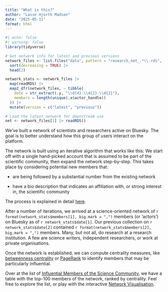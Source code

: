 ```yaml
---
title: "What is this?"
author: "Lasse Hjorth Madsen"
date: "2025-05-11" 
format: html
---
```


```r
#| echo: false
#| warning: false
library(tidyverse)

# Get network info for latest and previous versions
network_files <- list.files("data", pattern = "research_net_.*\\.rds", full.names = TRUE) |>
  sort(decreasing = TRUE) |>
  head(2)

network_stats <- network_files |>
  map(readRDS) |>
  map2_dfr(network_files, ~ tibble(
    date = str_extract(.y, "\\d{4}-\\d{2}-\\d{2}"),
    members = length(unique(.x$actor_handle))
  )) |>
  mutate(version = c("latest", "previous"))

# Load the latest network for downstream use
net <- network_files[1] |> readRDS()
```

We've built a network of scientists and researchers active on Bluesky. The goal is to better understand how this group of users interact on the platform.

The network is built using an iterative algorithm that works like this: We start off with a single hand-picked account that is assumed to be part of the scientific community, then expand the network step-by-step. This takes place by considering potential new members that:

  - are being followed by a substantial number from the existing network

  - have a bio description that indicates an affiliation with, or strong interest in, the scientific community

The process is explained in detail [here](notes/algorithm.qmd).
  
After a number of iterations, we arrived at a science-oriented network of `r format(network_stats$members[1], big.mark = ",")` members (or 'actors') on Bluesky as of `r network_stats$date[1]`. Our previous collection on `r network_stats$date[2]` contained `r format(network_stats$members[2], big.mark = ",")` members. Many, but not all, do research at a research institution. A few are science writers, independent researchers, or work at private organisations.

Once the network is established, we can compute centrality measures, like [betweenness centrality](https://en.wikipedia.org/wiki/Betweenness_centrality) or [PageRank](https://en.wikipedia.org/wiki/PageRank) to identify members that may be particularly influential.

Over at the list of [Influential Members of the Science Community](pages/big-list.qmd), we have a table with the top-100 members of the network, ranked by centrality. Feel free to explore the list, or play with the interactive [Network Visualisation](pages/big-plot.qmd).
